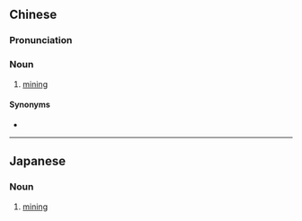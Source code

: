 {{also|採鉱|采矿}}
==Chinese==
{{zh-forms|s=采矿}}

===Pronunciation===
{{zh-pron
|m=cǎikuàng
|c=coi2 kong3
|cat=n
}}

===Noun===
{{zh-noun}}

# [[mining]] {{gloss|activity of removing solid valuables from the earth}}

====Synonyms====
* {{zh-l|礦業}}

----

==Japanese==
{{ja-kanjitab|さい|こう|yomi=o}}

===Noun===
{{ja-noun|さいこう|shin=採鉱}}

# [[mining]]